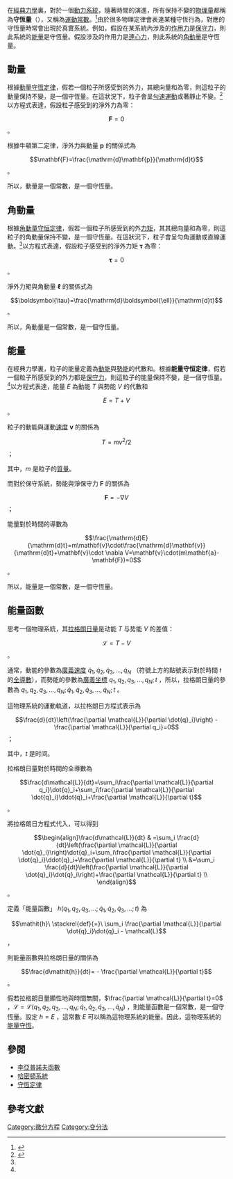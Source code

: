 {{noteTA|G1=物理學}}
在[[經典力學|經典力學]]裏，對於一個[[動力系統|動力系統]]，隨著時間的演進，所有保持不變的[[物理量|物理量]]都稱為'''守恆量'''（{{lang|en|conserved quantity}}），又稱為[[運動常數|運動常數]]。<ref>{{cite book
  | last = Morin
  | first =David
  | title = Introduction to classical mechanics: with problems and solutions
  | url = https://archive.org/details/introductiontocl00mori_611
  | publisher = Cambridge University Press
  | year = 2008
  | pages = [https://archive.org/details/introductiontocl00mori_611/page/n157 138]
  | isbn = 9780521876223}}</ref>由於很多物理定律會表達某種守恆行為，對應的守恆量時常會出現於真實系統。例如，假設在某系統內涉及的[[作用力|作用力]]是[[保守力|保守力]]，則此系統的[[能量|能量]]是守恆量。假設涉及的作用力是[[連心力|連心力]]，則此系統的[[角動量|角動量]]是守恆量。

==動量==
根據[[動量守恆定律|動量守恆定律]]，假若一個粒子所感受到的外力，其總向量和為零，則這粒子的動量保持不變，是一個守恆量。在這狀況下，粒子會呈[[勻速運動|勻速運動]]或著靜止不變。<ref name="Herb1980">{{citation|last=Goldstein|first=Herbert|authorlink=:en:Herbert Goldstein |title=Classical Mechanics|year=1980| location=United States of America | publisher=Addison Wesley| edition= 3rd| isbn=0201657023 | language=en| pages=pp. 2-5, 61, 312-324}}</ref>以方程式表達，假設粒子感受到的淨外力為零：
:<math>\mathbf{F}=0</math> 。

根據牛頓第二定律，淨外力與動量 <math>\mathbf{p}</math> 的關係式為
:<math>\mathbf{F}=\frac{\mathrm{d}\mathbf{p}}{\mathrm{d}t}</math> 。

所以，動量是一個常數，是一個守恆量。

==角動量==
根據[[角動量守恒定律|角動量守恒定律]]，假若一個粒子所感受到的外[[力矩|力矩]]，其其總向量和為零，則這粒子的角動量保持不變，是一個守恆量。在這狀況下，粒子會呈勻角運動或直線運動。<ref name="Herb1980"/>以方程式表達，假設粒子感受到的淨外力矩 <math>\boldsymbol{\tau}</math> 為零：
:<math>\boldsymbol{\tau}=0</math> 。

淨外力矩與角動量 <math>\boldsymbol{\ell}</math> 的關係式為
:<math>\boldsymbol{\tau}=\frac{\mathrm{d}\boldsymbol{\ell}}{\mathrm{d}t}</math> 。

所以，角動量是一個常數，是一個守恆量。

==能量==
在經典力學裏，粒子的能量定義為[[動能|動能]]與[[勢能|勢能]]的代數和。根據'''能量守恒定律'''，假若一個粒子所感受到的外力都是[[保守力|保守力]]，則這粒子的能量保持不變，是一個守恆量。<ref name="Herb1980"/>以方程式表達，能量 <math>E</math> 為動能 <math>T</math> 與勢能 <math>V</math> 的代數和
:<math>E=T+V</math> 。

粒子的動能與運動[[速度|速度]] <math>\mathbf{v}</math> 的關係為
:<math>T=mv^2/2</math> ；

其中，<math>m</math> 是粒子的[[質量|質量]]。

而對於保守系統，勢能與淨保守力 <math>\mathbf{F}</math> 的關係為
:<math>\mathbf{F}=-\nabla V</math> ；

能量對於時間的導數為
:<math>\frac{\mathrm{d}E}{\mathrm{d}t}=m\mathbf{v}\cdot\frac{\mathrm{d}\mathbf{v}}{\mathrm{d}t}+\mathbf{v}\cdot \nabla V=\mathbf{v}\cdot(m\mathbf{a}-\mathbf{F})=0</math> 。

所以，能量是一個常數，是一個守恆量。

==能量函數==<!--link 拉格朗日量-->
思考一個物理系統，其[[拉格朗日量|拉格朗日量]]是动能 <math>T</math> 与势能 <math>V</math> 的差值：
:<math>\mathcal{L}=T - V</math> 。

通常，動能的參數為[[廣義速度|廣義速度]] <math>\dot q_1,\dot q_2,\dot q_3, \dots,\dot q_N</math> （符號上方的點號表示對於時間 <math>t</math> 的[[全導數|全導數]]），而勢能的參數為[[廣義坐標|廣義坐標]] <math>q_1,q_2,q_3, \dots, q_N; t</math> ，所以，拉格朗日量的參數為 <math>q_1,q_2,q_3, \dots, q_N;\dot q_1,\dot q_2,\dot q_3, \dots,\dot q_N;t</math> 。

這物理系統的運動軌道，以拉格朗日方程式表示為
:<math>\frac{d}{dt}\left(\frac{\partial \mathcal{L}}{\partial \dot{q}_i}\right) - \frac{\partial \mathcal{L}}{\partial q_i}=0</math>；

其中，<math>t</math> 是时间。

拉格朗日量對於時間的全導數為
:<math>\frac{d\mathcal{L}}{dt}=\sum_i\frac{\partial \mathcal{L}}{\partial q_i}\dot{q}_i+\sum_i\frac{\partial \mathcal{L}}{\partial \dot{q}_i}\ddot{q}_i+\frac{\partial \mathcal{L}}{\partial t}</math> 。

將拉格朗日方程式代入，可以得到
:<math>\begin{align}\frac{d\mathcal{L}}{dt} & =\sum_i \frac{d}{dt}\left(\frac{\partial \mathcal{L}}{\partial \dot{q}_i}\right)\dot{q}_i+\sum_i\frac{\partial \mathcal{L}}{\partial \dot{q}_i}\ddot{q}_i+\frac{\partial \mathcal{L}}{\partial t} \\
 &=\sum_i \frac{d}{dt}\left(\frac{\partial \mathcal{L}}{\partial \dot{q}_i}\dot{q}_i\right)+\frac{\partial \mathcal{L}}{\partial t} \\
\end{align}</math><span style="vertical-align:bottom">。</span>

定義「能量函數」 <math>\mathit{h}(q_1,q_2,q_3, \dots; \dot q_1,\dot q_2,\dot q_3, \dots;t)</math> 為
:<math>\mathit{h}\ \stackrel{def}{=}\ \sum_i \frac{\partial \mathcal{L}}{\partial \dot{q}_i}\dot{q}_i - \mathcal{L}</math> ，

則能量函數與拉格朗日量的關係為
:<math>\frac{d\mathit{h}}{dt}= - \frac{\partial \mathcal{L}}{\partial t}</math> 。

假若拉格朗日量顯性地與時間無關，<math>\frac{\partial \mathcal{L}}{\partial t}=0</math> ，<math>\mathcal{L}=\mathcal{L}(q_1,q_2,q_3, \dots, q_N;\dot q_1,\dot q_2,\dot q_3, \dots,\dot q_N)</math> ，則能量函數是一個常數，是一個守恆量。設定 <math>\mathit{h}=E</math> ，這常數 <math>E</math> 可以稱為這物理系統的能量。因此，這物理系統的[[能量守恆|能量守恆]]。

==參閱==
* [[李亞普諾夫函數|李亞普諾夫函數]]
* [[哈密頓系統|哈密頓系統]]
* [[守恆定律|守恆定律]]

==參考文獻==
{{reflist|2}}

{{DEFAULTSORT:S}}
[[Category:微分方程|Category:微分方程]]
[[Category:变分法|Category:变分法]]